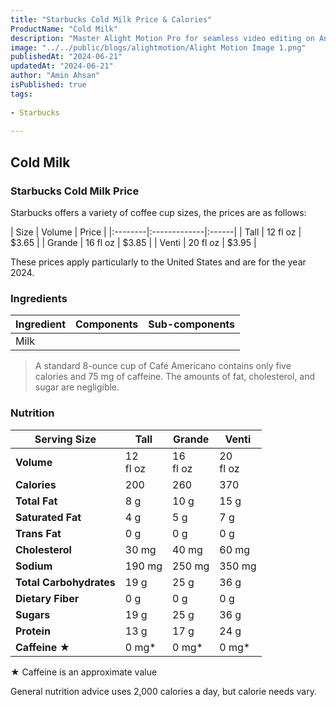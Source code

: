 ```yaml
---
title: "Starbucks Cold Milk Price & Calories"
ProductName: "Cold Milk" 
description: "Master Alight Motion Pro for seamless video editing on Android, iOS, and Tablets with our ultimate guide, unlocking advanced features and elevating your skills in 2024!"
image: "../../public/blogs/alightmotion/Alight Motion Image 1.png"
publishedAt: "2024-06-21"
updatedAt: "2024-06-21"
author: "Amin Ahsan"
isPublished: true
tags:
 
- Starbucks
      
---
```


 
## Cold Milk 
  
### Starbucks Cold Milk Price

Starbucks offers a variety of coffee cup sizes, the prices are as follows:

<div style={{width:"300px"}}>
| Size    | Volume       | Price |
|:--------|:-------------|:------|
| Tall    | 12 fl oz     | $3.65 |
| Grande  | 16 fl oz     | $3.85 |
| Venti   | 20 fl oz     | $3.95 |
</div>

These prices apply particularly to the United States and are for the year 2024.



<style jsx>{`
  .table-container {
    overflow-x: auto;
    position: relative;
  }
  .table-container table {
    border-collapse: collapse;
    width: 30%;
  }
  .table-container th,
  .table-container td {
    border: 1px solid #ddd;
    padding: 2px;
    min-width: 30px;
    font-size: 11px;
  }
  .table-container th:first-child,
  .table-container td:first-child {
    position: sticky;
    left: 0;
    background-color: white;
    z-index: 1;
  }
  @media (max-width: 768px) {
    .table-container th:not(:first-child),
    .table-container td:not(:first-child) {
      min-width: 50px;
    }
  }
`}</style>


### Ingredients
| Ingredient               | Components                         | Sub-components         |
|--------------------------|------------------------------------|------------------------|
| Milk                     |                                    |                        |

> A standard 8-ounce cup of Café Americano contains only five calories and 75 mg of caffeine. The amounts of fat, cholesterol, and sugar are negligible.

### Nutrition

| Serving Size      | Tall        | Grande      | Venti       |
|-------------------|-------------|-------------|-------------|
| **Volume**        | 12 <br/> fl oz | 16 <br/> fl oz | 20 <br/> fl oz |
| **Calories**      | 200         | 260         | 370         |
| **Total Fat**     | 8 g         | 10 g         | 15 g         |
| **Saturated Fat** | 4 g         | 5 g         | 7 g         |
| **Trans Fat**     | 0 g         | 0 g         | 0 g         |
| **Cholesterol**   | 30 mg        | 40 mg        | 60 mg        |
| **Sodium**        | 190 mg       | 250 mg       | 350 mg       |
| **Total Carbohydrates** | 19 g  | 25 g        | 36 g        |
| **Dietary Fiber** | 0 g         | 0 g         | 0 g         |
| **Sugars**        | 19 g        | 25 g         | 36 g        |
| **Protein**       | 13 g         | 17 g         | 24 g         |
| **Caffeine ★**    | 0 mg*       | 0 mg*       | 0 mg*       |



★ Caffeine is an approximate value

General nutrition advice uses 2,000 calories a day, but calorie needs vary. 